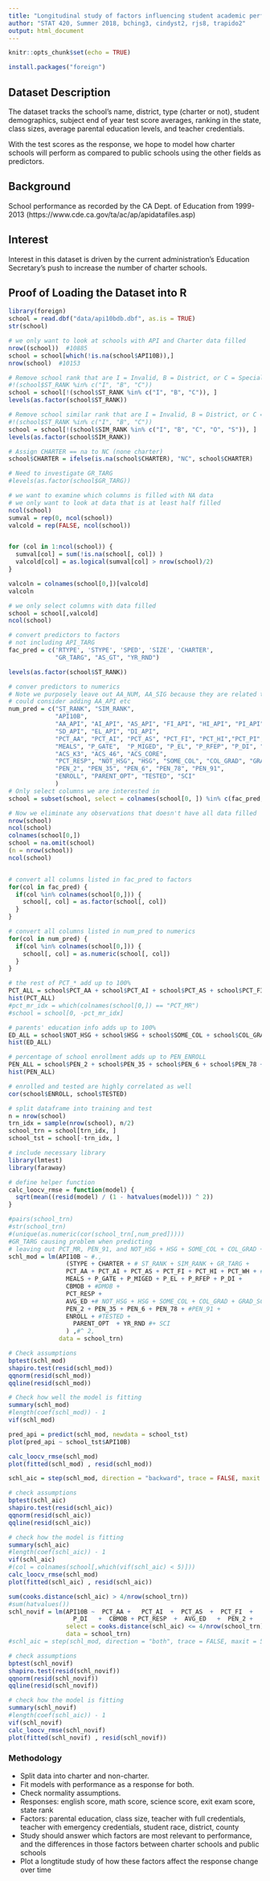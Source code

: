 ```yaml
---
title: "Longitudinal study of factors influencing student academic performance in CA schools"
author: "STAT 420, Summer 2018, bching3, cindyst2, rjs8, trapido2"
output: html_document
---
```


```r
knitr::opts_chunk$set(echo = TRUE)
```

```r
install.packages("foreign")
```

## Dataset Description

The dataset tracks the school's name, district, type (charter or not), student demographics, subject end of year test score averages, ranking in the state, class sizes, average parental education levels, and teacher credentials.

With the test scores as the response, we hope to model how charter schools will perform as compared to public schools using the other fields as predictors.

## Background

School performance as recorded by the CA Dept. of Education from 1999-2013 (https://www.cde.ca.gov/ta/ac/ap/apidatafiles.asp)

## Interest

Interest in this dataset is driven by the current administration's Education Secretary's push to increase the number of charter schools.

## Proof of Loading the Dataset into R
```r
library(foreign)
school = read.dbf("data/api10bdb.dbf", as.is = TRUE)
str(school)
```

```r
# we only want to look at schools with API and Charter data filled
nrow((school))  #10885
school = school[which(!is.na(school$API10B)),]
nrow(school)  #10153

# Remove school rank that are I = Invalid, B = District, or C = Special Education School
#!(school$ST_RANK %in% c("I", "B", "C"))
school = school[!(school$ST_RANK %in% c("I", "B", "C")), ]
levels(as.factor(school$ST_RANK))

# Remove school similar rank that are I = Invalid, B = District, or C = Special Education School
#!(school$ST_RANK %in% c("I", "B", "C"))
school = school[!(school$SIM_RANK %in% c("I", "B", "C", "O", "S")), ]
levels(as.factor(school$SIM_RANK))

# Assign CHARTER == na to NC (none charter)
school$CHARTER = ifelse(is.na(school$CHARTER), "NC", school$CHARTER)

# Need to investigate GR_TARG
#levels(as.factor(school$GR_TARG))

# we want to examine which columns is filled with NA data
# we only want to look at data that is at least half filled
ncol(school)
sumval = rep(0, ncol(school))
valcold = rep(FALSE, ncol(school))


for (col in 1:ncol(school)) {
  sumval[col] = sum(!is.na(school[, col]) )
  valcold[col] = as.logical(sumval[col] > nrow(school)/2)
}

valcoln = colnames(school[0,])[valcold]
valcoln

# we only select columns with data filled
school = school[,valcold]
ncol(school)
```


```r

# convert predictors to factors
# not including API_TARG
fac_pred = c('RTYPE', 'STYPE', 'SPED', 'SIZE', 'CHARTER', 
             "GR_TARG", "AS_GT", "YR_RND")

levels(as.factor(school$ST_RANK))

# conver predictors to numerics
# Note we purposely leave out AA_NUM, AA_SIG because they are related to PCT_AA
# could consider adding AA_API etc
num_pred = c("ST_RANK", "SIM_RANK",
             "API10B", 
             "AA_API", "AI_API", "AS_API", "FI_API", "HI_API", "PI_API", "WH_API", "MR_API",
             "SD_API", "EL_API", "DI_API",
             "PCT_AA", "PCT_AI", "PCT_AS", "PCT_FI", "PCT_HI","PCT_PI", "PCT_WH", "PCT_MR",
             "MEALS", "P_GATE",  "P_MIGED", "P_EL", "P_RFEP", "P_DI", "CBMOB", "DMOB", 
             "ACS_K3", "ACS_46", "ACS_CORE", 
             "PCT_RESP", "NOT_HSG", "HSG", "SOME_COL", "COL_GRAD", "GRAD_SCH", "AVG_ED",
             "PEN_2", "PEN_35", "PEN_6", "PEN_78", "PEN_91",
             "ENROLL", "PARENT_OPT", "TESTED", "SCI"
             )
# Only select columns we are interested in
school = subset(school, select = colnames(school[0, ]) %in% c(fac_pred, num_pred))

# Now we eliminate any observations that doesn't have all data filled
nrow(school)
ncol(school)
colnames(school[0,])
school = na.omit(school)
(n = nrow(school))  
ncol(school)


# convert all columns listed in fac_pred to factors
for(col in fac_pred) {
  if(col %in% colnames(school[0,])) {
    school[, col] = as.factor(school[, col])
  }
}

# convert all columns listed in num_pred to numerics
for(col in num_pred) {
  if(col %in% colnames(school[0,])) {
    school[, col] = as.numeric(school[, col])
  }
}

# the rest of PCT_* add up to 100%
PCT_ALL = school$PCT_AA + school$PCT_AI + school$PCT_AS + school$PCT_FI + school$PCT_HI + school$PCT_PI + school$PCT_WH + school$PCT_MR
hist(PCT_ALL)
#pct_mr_idx = which(colnames(school[0,]) == "PCT_MR")
#school = school[0, -pct_mr_idx]

# parents' education info adds up to 100%
ED_ALL = school$NOT_HSG + school$HSG + school$SOME_COL + school$COL_GRAD + school$GRAD_SCH 
hist(ED_ALL)

# percentage of school enrollment adds up to PEN_ENROLL
PEN_ALL = school$PEN_2 + school$PEN_35 + school$PEN_6 + school$PEN_78 + school$PEN_91 
hist(PEN_ALL)

# enrolled and tested are highly correlated as well
cor(school$ENROLL, school$TESTED)

# split dataframe into training and test
n = nrow(school)
trn_idx = sample(nrow(school), n/2)
school_trn = school[trn_idx, ]
school_tst = school[-trn_idx, ]
```

```r
# include necessary library
library(lmtest)
library(faraway)

# define helper function
calc_loocv_rmse = function(model) {
  sqrt(mean((resid(model) / (1 - hatvalues(model))) ^ 2))
}

#pairs(school_trn)
#str(school_trn)
#(unique(as.numeric(cor(school_trn[,num_pred]))))
#GR_TARG causing problem when predicting
# leaving out PCT_MR, PEN_91, and NOT_HSG + HSG + SOME_COL + COL_GRAD + GRAD_SCH because they add up to 100%
schl_mod = lm(API10B ~ #.,
                (STYPE + CHARTER + # ST_RANK + SIM_RANK + GR_TARG +
                PCT_AA + PCT_AI + PCT_AS + PCT_FI + PCT_HI + PCT_WH + #PCT_MR +
                MEALS + P_GATE + P_MIGED + P_EL + P_RFEP + P_DI +
                CBMOB + #DMOB + 
                PCT_RESP + 
                AVG_ED +# NOT_HSG + HSG + SOME_COL + COL_GRAD + GRAD_SCH +
                PEN_2 + PEN_35 + PEN_6 + PEN_78 + #PEN_91 +
                ENROLL + #TESTED + 
                  PARENT_OPT  + YR_RND #+ SCI
                ) ,#^ 2,
              data = school_trn)

# Check assumptions
bptest(schl_mod)
shapiro.test(resid(schl_mod))
qqnorm(resid(schl_mod))
qqline(resid(schl_mod))

# Check how well the model is fitting
summary(schl_mod)
#length(coef(schl_mod)) - 1
vif(schl_mod)

pred_api = predict(schl_mod, newdata = school_tst)
plot(pred_api ~ school_tst$API10B)

calc_loocv_rmse(schl_mod)
plot(fitted(schl_mod) , resid(schl_mod))

```

```r
schl_aic = step(schl_mod, direction = "backward", trace = FALSE, maxit = 50)

# check assumptions
bptest(schl_aic)
shapiro.test(resid(schl_aic))
qqnorm(resid(schl_aic))
qqline(resid(schl_aic))

# check how the model is fitting
summary(schl_aic)
#length(coef(schl_aic)) - 1
vif(schl_aic)
#(col = colnames(school[,which(vif(schl_aic) < 5)]))
calc_loocv_rmse(schl_mod)
plot(fitted(schl_aic) , resid(schl_aic))


```

```r
sum(cooks.distance(schl_aic) > 4/nrow(school_trn))
#sum(hatvalues())
schl_novif = lm(API10B ~  PCT_AA +   PCT_AI  +  PCT_AS  +  PCT_FI  +   MEALS +   P_GATE  + P_MIGED   +   P_EL +
                  P_DI   +  CBMOB + PCT_RESP  +  AVG_ED   +  PEN_2 +   PEN_35   +  PEN_6  +  PEN_78,
                select = cooks.distance(schl_aic) <= 4/nrow(school_trn),
                data = school_trn)
#schl_aic = step(schl_mod, direction = "both", trace = FALSE, maxit = 50)

# check assumptions
bptest(schl_novif)
shapiro.test(resid(schl_novif))
qqnorm(resid(schl_novif))
qqline(resid(schl_novif))

# check how the model is fitting
summary(schl_novif)
#length(coef(schl_aic)) - 1
vif(schl_novif)
calc_loocv_rmse(schl_novif)
plot(fitted(schl_novif) , resid(schl_novif))
```

### Methodology

- Split data into charter and non-charter.
- Fit models with performance as a response for both.
- Check normality assumptions.
- Responses: english score, math score, science score, exit exam score, state rank
- Factors: parental education, class size, teacher with full credentials, teacher with emergency credentials, student race, district, county
- Study should answer which factors are most relevant to performance, and the differences in those factors between charter schools and public schools
- Plot a longtitude study of how these factors affect the response change over time

```r

```

